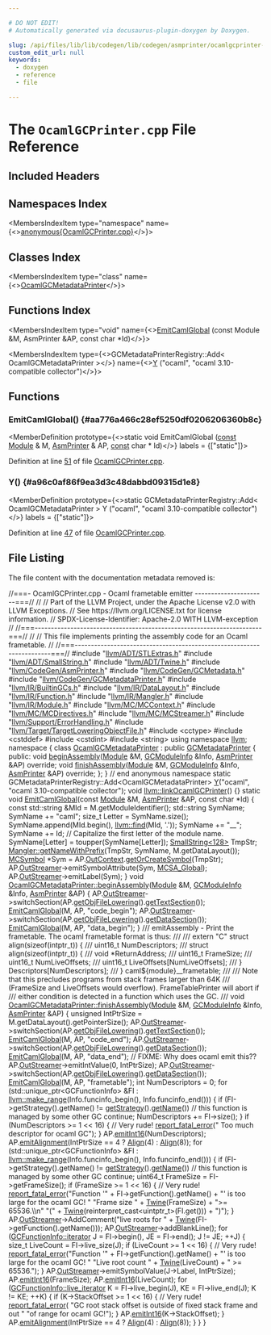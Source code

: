 ```yaml
---

# DO NOT EDIT!
# Automatically generated via docusaurus-plugin-doxygen by Doxygen.

slug: /api/files/lib/lib/codegen/lib/codegen/asmprinter/ocamlgcprinter-cpp
custom_edit_url: null
keywords:
  - doxygen
  - reference
  - file

---
```





# The `OcamlGCPrinter.cpp` File Reference

<DoxygenPage pluginConfig={pluginConfig}>



## Included Headers

<IncludesList>
<IncludesListItem
  filePath="llvm/ADT/STLExtras.h"
  permalink="/docs/api/files/include/include/llvm/include/llvm/adt/stlextras-h"
  isLocal="true" />
<IncludesListItem
  filePath="llvm/ADT/SmallString.h"
  permalink="/docs/api/files/include/include/llvm/include/llvm/adt/smallstring-h"
  isLocal="true" />
<IncludesListItem
  filePath="llvm/ADT/Twine.h"
  permalink="/docs/api/files/include/include/llvm/include/llvm/adt/twine-h"
  isLocal="true" />
<IncludesListItem
  filePath="llvm/CodeGen/AsmPrinter.h"
  permalink="/docs/api/files/include/include/llvm/include/llvm/codegen/asmprinter-h"
  isLocal="true" />
<IncludesListItem
  filePath="llvm/CodeGen/GCMetadata.h"
  permalink="/docs/api/files/include/include/llvm/include/llvm/codegen/gcmetadata-h"
  isLocal="true" />
<IncludesListItem
  filePath="llvm/CodeGen/GCMetadataPrinter.h"
  permalink="/docs/api/files/include/include/llvm/include/llvm/codegen/gcmetadataprinter-h"
  isLocal="true" />
<IncludesListItem
  filePath="llvm/IR/BuiltinGCs.h"
  permalink="/docs/api/files/include/include/llvm/include/llvm/ir/builtingcs-h"
  isLocal="true" />
<IncludesListItem
  filePath="llvm/IR/DataLayout.h"
  permalink="/docs/api/files/include/include/llvm/include/llvm/ir/datalayout-h"
  isLocal="true" />
<IncludesListItem
  filePath="llvm/IR/Function.h"
  permalink="/docs/api/files/include/include/llvm/include/llvm/ir/function-h"
  isLocal="true" />
<IncludesListItem
  filePath="llvm/IR/Mangler.h"
  permalink="/docs/api/files/include/include/llvm/include/llvm/ir/mangler-h"
  isLocal="true" />
<IncludesListItem
  filePath="llvm/IR/Module.h"
  permalink="/docs/api/files/include/include/llvm/include/llvm/ir/module-h"
  isLocal="true" />
<IncludesListItem
  filePath="llvm/MC/MCContext.h"
  permalink="/docs/api/files/include/include/llvm/include/llvm/mc/mccontext-h"
  isLocal="true" />
<IncludesListItem
  filePath="llvm/MC/MCDirectives.h"
  permalink="/docs/api/files/include/include/llvm/include/llvm/mc/mcdirectives-h"
  isLocal="true" />
<IncludesListItem
  filePath="llvm/MC/MCStreamer.h"
  permalink="/docs/api/files/include/include/llvm/include/llvm/mc/mcstreamer-h"
  isLocal="true" />
<IncludesListItem
  filePath="llvm/Support/ErrorHandling.h"
  permalink="/docs/api/files/include/include/llvm/include/llvm/support/errorhandling-h"
  isLocal="true" />
<IncludesListItem
  filePath="llvm/Target/TargetLoweringObjectFile.h"
  permalink="/docs/api/files/include/include/llvm/include/llvm/target/targetloweringobjectfile-h"
  isLocal="true" />
<IncludesListItem
  filePath="cctype"
  permalink=""
  isLocal="false" />
<IncludesListItem
  filePath="cstddef"
  permalink=""
  isLocal="false" />
<IncludesListItem
  filePath="cstdint"
  permalink=""
  isLocal="false" />
<IncludesListItem
  filePath="string"
  permalink=""
  isLocal="false" />
</IncludesList>

## Namespaces Index

<MembersIndex>

<MembersIndexItem
  type="namespace"
  name={<><a href="/docs/api/namespaces/anonymous-ocamlgcprinter-cpp-">anonymous&#123;OcamlGCPrinter.cpp&#125;</a></>}>
</MembersIndexItem>

</MembersIndex>

## Classes Index

<MembersIndex>

<MembersIndexItem
  type="class"
  name={<><a href="/docs/api/classes/anonymous-namespace-ocamlgcprinter-cpp-/ocamlgcmetadataprinter">OcamlGCMetadataPrinter</a></>}>
</MembersIndexItem>

</MembersIndex>

## Functions Index

<MembersIndex>

<MembersIndexItem
  type="void"
  name={<><a href="#aa776a466c28ef5250df0206206360b8c">EmitCamlGlobal</a> (const Module &amp;M, AsmPrinter &amp;AP, const char &#42;Id)</>}>
</MembersIndexItem>

<MembersIndexItem
  type={<>GCMetadataPrinterRegistry::Add&lt; OcamlGCMetadataPrinter &gt;</>}
  name={<><a href="#a96c0af86f9ea3d3c48dabbd09315d1e8">Y</a> (&quot;ocaml&quot;, &quot;ocaml 3.10-compatible collector&quot;)</>}>
</MembersIndexItem>

</MembersIndex>


<SectionDefinition>

## Functions

### EmitCamlGlobal() {#aa776a466c28ef5250df0206206360b8c}

<MemberDefinition
  prototype={<>static void EmitCamlGlobal (<a href="/docs/api/files/lib/lib/target/lib/target/aarch64/aarch64promoteconstant-cpp/#a90f8350fecae261c25be85d38b451bff">const</a> <a href="/docs/api/classes/llvm/module">Module</a> &amp; M, <a href="/docs/api/classes/llvm/asmprinter">AsmPrinter</a> &amp; AP, <a href="/docs/api/files/lib/lib/target/lib/target/aarch64/aarch64promoteconstant-cpp/#a90f8350fecae261c25be85d38b451bff">const</a> char &#42; Id)</>}
  labels = {["static"]}>

Definition at line <a href="#l00051">51</a> of file <a href="/docs/api/files/lib/lib/codegen/lib/codegen/asmprinter/ocamlgcprinter-cpp">OcamlGCPrinter.cpp</a>.
</MemberDefinition>

### Y() {#a96c0af86f9ea3d3c48dabbd09315d1e8}

<MemberDefinition
  prototype={<>static GCMetadataPrinterRegistry::Add&lt; OcamlGCMetadataPrinter &gt; Y (&quot;ocaml&quot;, &quot;ocaml 3.10-compatible collector&quot;)</>}
  labels = {["static"]}>

Definition at line <a href="#l00047">47</a> of file <a href="/docs/api/files/lib/lib/codegen/lib/codegen/asmprinter/ocamlgcprinter-cpp">OcamlGCPrinter.cpp</a>.
</MemberDefinition>

</SectionDefinition>

## File Listing

The file content with the documentation metadata removed is:

<ProgramListing>

<Link id="l00001" /><CodeLine lineNumber="1"><span class="doxyHighlightComment">//===- OcamlGCPrinter.cpp - Ocaml frametable emitter ----------------------===//</span></CodeLine>
<Link id="l00002" /><CodeLine lineNumber="2"><span class="doxyHighlightComment">//</span></CodeLine>
<Link id="l00003" /><CodeLine lineNumber="3"><span class="doxyHighlightComment">// Part of the LLVM Project, under the Apache License v2.0 with LLVM Exceptions.</span></CodeLine>
<Link id="l00004" /><CodeLine lineNumber="4"><span class="doxyHighlightComment">// See https://llvm.org/LICENSE.txt for license information.</span></CodeLine>
<Link id="l00005" /><CodeLine lineNumber="5"><span class="doxyHighlightComment">// SPDX-License-Identifier: Apache-2.0 WITH LLVM-exception</span></CodeLine>
<Link id="l00006" /><CodeLine lineNumber="6"><span class="doxyHighlightComment">//</span></CodeLine>
<Link id="l00007" /><CodeLine lineNumber="7"><span class="doxyHighlightComment">//===----------------------------------------------------------------------===//</span></CodeLine>
<Link id="l00008" /><CodeLine lineNumber="8"><span class="doxyHighlightComment">//</span></CodeLine>
<Link id="l00009" /><CodeLine lineNumber="9"><span class="doxyHighlightComment">// This file implements printing the assembly code for an Ocaml frametable.</span></CodeLine>
<Link id="l00010" /><CodeLine lineNumber="10"><span class="doxyHighlightComment">//</span></CodeLine>
<Link id="l00011" /><CodeLine lineNumber="11"><span class="doxyHighlightComment">//===----------------------------------------------------------------------===//</span></CodeLine>
<Link id="l00012" /><CodeLine lineNumber="12"></CodeLine>
<Link id="l00013" /><CodeLine lineNumber="13"><span class="doxyHighlightPreprocessor">#include &quot;<a href="/docs/api/files/include/include/llvm/include/llvm/adt/stlextras-h">llvm/ADT/STLExtras.h</a>&quot;</span></CodeLine>
<Link id="l00014" /><CodeLine lineNumber="14"><span class="doxyHighlightPreprocessor">#include &quot;<a href="/docs/api/files/include/include/llvm/include/llvm/adt/smallstring-h">llvm/ADT/SmallString.h</a>&quot;</span></CodeLine>
<Link id="l00015" /><CodeLine lineNumber="15"><span class="doxyHighlightPreprocessor">#include &quot;<a href="/docs/api/files/include/include/llvm/include/llvm/adt/twine-h">llvm/ADT/Twine.h</a>&quot;</span></CodeLine>
<Link id="l00016" /><CodeLine lineNumber="16"><span class="doxyHighlightPreprocessor">#include &quot;<a href="/docs/api/files/include/include/llvm/include/llvm/codegen/asmprinter-h">llvm/CodeGen/AsmPrinter.h</a>&quot;</span></CodeLine>
<Link id="l00017" /><CodeLine lineNumber="17"><span class="doxyHighlightPreprocessor">#include &quot;<a href="/docs/api/files/include/include/llvm/include/llvm/codegen/gcmetadata-h">llvm/CodeGen/GCMetadata.h</a>&quot;</span></CodeLine>
<Link id="l00018" /><CodeLine lineNumber="18"><span class="doxyHighlightPreprocessor">#include &quot;<a href="/docs/api/files/include/include/llvm/include/llvm/codegen/gcmetadataprinter-h">llvm/CodeGen/GCMetadataPrinter.h</a>&quot;</span></CodeLine>
<Link id="l00019" /><CodeLine lineNumber="19"><span class="doxyHighlightPreprocessor">#include &quot;<a href="/docs/api/files/include/include/llvm/include/llvm/ir/builtingcs-h">llvm/IR/BuiltinGCs.h</a>&quot;</span></CodeLine>
<Link id="l00020" /><CodeLine lineNumber="20"><span class="doxyHighlightPreprocessor">#include &quot;<a href="/docs/api/files/include/include/llvm/include/llvm/ir/datalayout-h">llvm/IR/DataLayout.h</a>&quot;</span></CodeLine>
<Link id="l00021" /><CodeLine lineNumber="21"><span class="doxyHighlightPreprocessor">#include &quot;<a href="/docs/api/files/include/include/llvm/include/llvm/ir/function-h">llvm/IR/Function.h</a>&quot;</span></CodeLine>
<Link id="l00022" /><CodeLine lineNumber="22"><span class="doxyHighlightPreprocessor">#include &quot;<a href="/docs/api/files/include/include/llvm/include/llvm/ir/mangler-h">llvm/IR/Mangler.h</a>&quot;</span></CodeLine>
<Link id="l00023" /><CodeLine lineNumber="23"><span class="doxyHighlightPreprocessor">#include &quot;<a href="/docs/api/files/include/include/llvm/include/llvm/ir/module-h">llvm/IR/Module.h</a>&quot;</span></CodeLine>
<Link id="l00024" /><CodeLine lineNumber="24"><span class="doxyHighlightPreprocessor">#include &quot;<a href="/docs/api/files/include/include/llvm/include/llvm/mc/mccontext-h">llvm/MC/MCContext.h</a>&quot;</span></CodeLine>
<Link id="l00025" /><CodeLine lineNumber="25"><span class="doxyHighlightPreprocessor">#include &quot;<a href="/docs/api/files/include/include/llvm/include/llvm/mc/mcdirectives-h">llvm/MC/MCDirectives.h</a>&quot;</span></CodeLine>
<Link id="l00026" /><CodeLine lineNumber="26"><span class="doxyHighlightPreprocessor">#include &quot;<a href="/docs/api/files/include/include/llvm/include/llvm/mc/mcstreamer-h">llvm/MC/MCStreamer.h</a>&quot;</span></CodeLine>
<Link id="l00027" /><CodeLine lineNumber="27"><span class="doxyHighlightPreprocessor">#include &quot;<a href="/docs/api/files/include/include/llvm/include/llvm/support/errorhandling-h">llvm/Support/ErrorHandling.h</a>&quot;</span></CodeLine>
<Link id="l00028" /><CodeLine lineNumber="28"><span class="doxyHighlightPreprocessor">#include &quot;<a href="/docs/api/files/include/include/llvm/include/llvm/target/targetloweringobjectfile-h">llvm/Target/TargetLoweringObjectFile.h</a>&quot;</span></CodeLine>
<Link id="l00029" /><CodeLine lineNumber="29"><span class="doxyHighlightPreprocessor">#include &lt;cctype&gt;</span></CodeLine>
<Link id="l00030" /><CodeLine lineNumber="30"><span class="doxyHighlightPreprocessor">#include &lt;cstddef&gt;</span></CodeLine>
<Link id="l00031" /><CodeLine lineNumber="31"><span class="doxyHighlightPreprocessor">#include &lt;cstdint&gt;</span></CodeLine>
<Link id="l00032" /><CodeLine lineNumber="32"><span class="doxyHighlightPreprocessor">#include &lt;string&gt;</span></CodeLine>
<Link id="l00033" /><CodeLine lineNumber="33"></CodeLine>
<Link id="l00034" /><CodeLine lineNumber="34"><span class="doxyHighlightKeyword">using namespace </span><span class="doxyHighlight"><a href="/docs/api/namespaces/llvm">llvm</a>;</span></CodeLine>
<Link id="l00035" /><CodeLine lineNumber="35"></CodeLine>
<Link id="l00036" /><CodeLine lineNumber="36" lineLink="/docs/api/namespaces/anonymous-ocamlgcprinter-cpp-"><span class="doxyHighlightKeyword">namespace </span><span class="doxyHighlight">&#123;</span></CodeLine>
<Link id="l00037" /><CodeLine lineNumber="37"></CodeLine>
<Link id="l00038" /><CodeLine lineNumber="38" lineLink="/docs/api/classes/anonymous-namespace-ocamlgcprinter-cpp-/ocamlgcmetadataprinter"><span class="doxyHighlightKeyword">class </span><span class="doxyHighlight"><a href="/docs/api/classes/anonymous-namespace-ocamlgcprinter-cpp-/ocamlgcmetadataprinter">OcamlGCMetadataPrinter</a> : </span><span class="doxyHighlightKeyword">public</span><span class="doxyHighlight"> <a href="/docs/api/classes/llvm/gcmetadataprinter/#ae944ce49adc84bc2384d95f293763a64">GCMetadataPrinter</a> &#123;</span></CodeLine>
<Link id="l00039" /><CodeLine lineNumber="39"><span class="doxyHighlightKeyword">public</span><span class="doxyHighlight">:</span></CodeLine>
<Link id="l00040" /><CodeLine lineNumber="40"><span class="doxyHighlight">  </span><span class="doxyHighlightKeywordType">void</span><span class="doxyHighlight"> <a href="/docs/api/classes/anonymous-namespace-ocamlgcprinter-cpp-/ocamlgcmetadataprinter/#ab53bb67e2b02768e2950e8991829e32d">beginAssembly</a>(<a href="/docs/api/classes/llvm/module">Module</a> &amp;M, <a href="/docs/api/classes/llvm/gcmoduleinfo">GCModuleInfo</a> &amp;Info, <a href="/docs/api/classes/llvm/gcmetadataprinter/#a47b1796e5c0a56e8a36cf39ae2d051a5">AsmPrinter</a> &amp;AP) </span><span class="doxyHighlightKeyword">override</span><span class="doxyHighlight">;</span></CodeLine>
<Link id="l00041" /><CodeLine lineNumber="41"><span class="doxyHighlight">  </span><span class="doxyHighlightKeywordType">void</span><span class="doxyHighlight"> <a href="/docs/api/classes/anonymous-namespace-ocamlgcprinter-cpp-/ocamlgcmetadataprinter/#a6abb5b979094dd3eba1a0375a96e365a">finishAssembly</a>(<a href="/docs/api/classes/llvm/module">Module</a> &amp;M, <a href="/docs/api/classes/llvm/gcmoduleinfo">GCModuleInfo</a> &amp;Info, <a href="/docs/api/classes/llvm/gcmetadataprinter/#a47b1796e5c0a56e8a36cf39ae2d051a5">AsmPrinter</a> &amp;AP) </span><span class="doxyHighlightKeyword">override</span><span class="doxyHighlight">;</span></CodeLine>
<Link id="l00042" /><CodeLine lineNumber="42"><span class="doxyHighlight">&#125;;</span></CodeLine>
<Link id="l00043" /><CodeLine lineNumber="43"></CodeLine>
<Link id="l00044" /><CodeLine lineNumber="44"><span class="doxyHighlight">&#125; </span><span class="doxyHighlightComment">// end anonymous namespace</span></CodeLine>
<Link id="l00045" /><CodeLine lineNumber="45"></CodeLine>
<Link id="l00046" /><CodeLine lineNumber="46"><span class="doxyHighlightKeyword">static</span><span class="doxyHighlight"> GCMetadataPrinterRegistry::Add&lt;OcamlGCMetadataPrinter&gt;</span></CodeLine>
<Link id="l00047" /><CodeLine lineNumber="47" lineLink="#a96c0af86f9ea3d3c48dabbd09315d1e8"><span class="doxyHighlight">    <a href="/docs/api/files/lib/lib/tablegen/tablegenbackendskeleton-cpp/#a262774d3e5186511427e5b2414a85f7f">Y</a>(</span><span class="doxyHighlightStringLiteral">&quot;ocaml&quot;</span><span class="doxyHighlight">, </span><span class="doxyHighlightStringLiteral">&quot;ocaml 3.10-compatible collector&quot;</span><span class="doxyHighlight">);</span></CodeLine>
<Link id="l00048" /><CodeLine lineNumber="48"></CodeLine>
<Link id="l00049" /><CodeLine lineNumber="49" lineLink="/docs/api/namespaces/llvm/#ab9662f6c26920237f3dd13a8f508039b"><span class="doxyHighlightKeywordType">void</span><span class="doxyHighlight"> <a href="/docs/api/namespaces/llvm/#ab9662f6c26920237f3dd13a8f508039b">llvm::linkOcamlGCPrinter</a>() &#123;&#125;</span></CodeLine>
<Link id="l00050" /><CodeLine lineNumber="50"></CodeLine>
<Link id="l00051" /><CodeLine lineNumber="51" lineLink="#aa776a466c28ef5250df0206206360b8c"><span class="doxyHighlightKeyword">static</span><span class="doxyHighlight"> </span><span class="doxyHighlightKeywordType">void</span><span class="doxyHighlight"> <a href="#aa776a466c28ef5250df0206206360b8c">EmitCamlGlobal</a>(</span><span class="doxyHighlightKeyword">const</span><span class="doxyHighlight"> <a href="/docs/api/classes/llvm/module">Module</a> &amp;M, <a href="/docs/api/classes/llvm/asmprinter">AsmPrinter</a> &amp;AP, </span><span class="doxyHighlightKeyword">const</span><span class="doxyHighlight"> </span><span class="doxyHighlightKeywordType">char</span><span class="doxyHighlight"> &#42;Id) &#123;</span></CodeLine>
<Link id="l00052" /><CodeLine lineNumber="52"><span class="doxyHighlight">  </span><span class="doxyHighlightKeyword">const</span><span class="doxyHighlight"> std::string &amp;MId = M.getModuleIdentifier();</span></CodeLine>
<Link id="l00053" /><CodeLine lineNumber="53"></CodeLine>
<Link id="l00054" /><CodeLine lineNumber="54"><span class="doxyHighlight">  std::string SymName;</span></CodeLine>
<Link id="l00055" /><CodeLine lineNumber="55"><span class="doxyHighlight">  SymName += </span><span class="doxyHighlightStringLiteral">&quot;caml&quot;</span><span class="doxyHighlight">;</span></CodeLine>
<Link id="l00056" /><CodeLine lineNumber="56"><span class="doxyHighlight">  </span><span class="doxyHighlightKeywordType">size&#95;t</span><span class="doxyHighlight"> Letter = SymName.size();</span></CodeLine>
<Link id="l00057" /><CodeLine lineNumber="57"><span class="doxyHighlight">  SymName.append(MId.begin(), <a href="/docs/api/namespaces/llvm/#a086e9fbdb06276db7753101a08a63adf">llvm::find</a>(MId, </span><span class="doxyHighlightCharLiteral">&#39;.&#39;</span><span class="doxyHighlight">));</span></CodeLine>
<Link id="l00058" /><CodeLine lineNumber="58"><span class="doxyHighlight">  SymName += </span><span class="doxyHighlightStringLiteral">&quot;&#95;&#95;&quot;</span><span class="doxyHighlight">;</span></CodeLine>
<Link id="l00059" /><CodeLine lineNumber="59"><span class="doxyHighlight">  SymName += Id;</span></CodeLine>
<Link id="l00060" /><CodeLine lineNumber="60"></CodeLine>
<Link id="l00061" /><CodeLine lineNumber="61"><span class="doxyHighlight">  </span><span class="doxyHighlightComment">// Capitalize the first letter of the module name.</span></CodeLine>
<Link id="l00062" /><CodeLine lineNumber="62"><span class="doxyHighlight">  SymName&#91;Letter&#93; = toupper(SymName&#91;Letter&#93;);</span></CodeLine>
<Link id="l00063" /><CodeLine lineNumber="63"></CodeLine>
<Link id="l00064" /><CodeLine lineNumber="64"><span class="doxyHighlight">  <a href="/docs/api/classes/llvm/smallstring">SmallString&lt;128&gt;</a> TmpStr;</span></CodeLine>
<Link id="l00065" /><CodeLine lineNumber="65"><span class="doxyHighlight">  <a href="/docs/api/classes/llvm/mangler/#aa1c9296fd511eb96bb487befbf5e7cea">Mangler::getNameWithPrefix</a>(TmpStr, SymName, M.getDataLayout());</span></CodeLine>
<Link id="l00066" /><CodeLine lineNumber="66"></CodeLine>
<Link id="l00067" /><CodeLine lineNumber="67"><span class="doxyHighlight">  <a href="/docs/api/classes/llvm/mcsymbol">MCSymbol</a> &#42;Sym = AP.<a href="/docs/api/classes/llvm/asmprinter/#aa7625af893e242d33b9f182066f59310">OutContext</a>.<a href="/docs/api/classes/llvm/mccontext/#ac11eef690074972378846024abbe8722">getOrCreateSymbol</a>(TmpStr);</span></CodeLine>
<Link id="l00068" /><CodeLine lineNumber="68"></CodeLine>
<Link id="l00069" /><CodeLine lineNumber="69"><span class="doxyHighlight">  AP.<a href="/docs/api/classes/llvm/asmprinter/#ac189a157a6aab76ea837c13ec615dbc9">OutStreamer</a>-&gt;emitSymbolAttribute(Sym, <a href="/docs/api/namespaces/llvm/#af74c787f7a33e251485729416d260243aa1e94c23156e37812e4d6e078af1d728">MCSA&#95;Global</a>);</span></CodeLine>
<Link id="l00070" /><CodeLine lineNumber="70"><span class="doxyHighlight">  AP.<a href="/docs/api/classes/llvm/asmprinter/#ac189a157a6aab76ea837c13ec615dbc9">OutStreamer</a>-&gt;emitLabel(Sym);</span></CodeLine>
<Link id="l00071" /><CodeLine lineNumber="71"><span class="doxyHighlight">&#125;</span></CodeLine>
<Link id="l00072" /><CodeLine lineNumber="72"></CodeLine>
<Link id="l00073" /><CodeLine lineNumber="73" lineLink="/docs/api/classes/anonymous-namespace-ocamlgcprinter-cpp-/ocamlgcmetadataprinter/#ab53bb67e2b02768e2950e8991829e32d"><span class="doxyHighlightKeywordType">void</span><span class="doxyHighlight"> <a href="/docs/api/classes/anonymous-namespace-ocamlgcprinter-cpp-/ocamlgcmetadataprinter/#ab53bb67e2b02768e2950e8991829e32d">OcamlGCMetadataPrinter::beginAssembly</a>(<a href="/docs/api/classes/llvm/module">Module</a> &amp;M, <a href="/docs/api/classes/llvm/gcmoduleinfo">GCModuleInfo</a> &amp;Info,</span></CodeLine>
<Link id="l00074" /><CodeLine lineNumber="74"><span class="doxyHighlight">                                           <a href="/docs/api/classes/llvm/gcmetadataprinter/#a47b1796e5c0a56e8a36cf39ae2d051a5">AsmPrinter</a> &amp;AP) &#123;</span></CodeLine>
<Link id="l00075" /><CodeLine lineNumber="75"><span class="doxyHighlight">  AP.<a href="/docs/api/classes/llvm/asmprinter/#ac189a157a6aab76ea837c13ec615dbc9">OutStreamer</a>-&gt;switchSection(AP.<a href="/docs/api/classes/llvm/asmprinter/#a0580b05cc0794957d4ac1ce2f209ac87">getObjFileLowering</a>().<a href="/docs/api/classes/llvm/mcobjectfileinfo/#af1e49c4350a67d9c442c39ab1dc211eb">getTextSection</a>());</span></CodeLine>
<Link id="l00076" /><CodeLine lineNumber="76"><span class="doxyHighlight">  <a href="#aa776a466c28ef5250df0206206360b8c">EmitCamlGlobal</a>(M, AP, </span><span class="doxyHighlightStringLiteral">&quot;code&#95;begin&quot;</span><span class="doxyHighlight">);</span></CodeLine>
<Link id="l00077" /><CodeLine lineNumber="77"></CodeLine>
<Link id="l00078" /><CodeLine lineNumber="78"><span class="doxyHighlight">  AP.<a href="/docs/api/classes/llvm/asmprinter/#ac189a157a6aab76ea837c13ec615dbc9">OutStreamer</a>-&gt;switchSection(AP.<a href="/docs/api/classes/llvm/asmprinter/#a0580b05cc0794957d4ac1ce2f209ac87">getObjFileLowering</a>().<a href="/docs/api/classes/llvm/mcobjectfileinfo/#afd9ae84447d7be72e18fd897b3f036d2">getDataSection</a>());</span></CodeLine>
<Link id="l00079" /><CodeLine lineNumber="79"><span class="doxyHighlight">  <a href="#aa776a466c28ef5250df0206206360b8c">EmitCamlGlobal</a>(M, AP, </span><span class="doxyHighlightStringLiteral">&quot;data&#95;begin&quot;</span><span class="doxyHighlight">);</span></CodeLine>
<Link id="l00080" /><CodeLine lineNumber="80"><span class="doxyHighlight">&#125;</span></CodeLine>
<Link id="l00081" /><CodeLine lineNumber="81"></CodeLine>
<Link id="l00082" /><CodeLine lineNumber="82"><span class="doxyHighlightComment">/// emitAssembly - Print the frametable. The ocaml frametable format is thus:</span></CodeLine>
<Link id="l00083" /><CodeLine lineNumber="83"><span class="doxyHighlightComment">///</span></CodeLine>
<Link id="l00084" /><CodeLine lineNumber="84"><span class="doxyHighlightComment">///   extern &quot;C&quot; struct align(sizeof(intptr&#95;t)) &#123;</span></CodeLine>
<Link id="l00085" /><CodeLine lineNumber="85"><span class="doxyHighlightComment">///     uint16&#95;t NumDescriptors;</span></CodeLine>
<Link id="l00086" /><CodeLine lineNumber="86"><span class="doxyHighlightComment">///     struct align(sizeof(intptr&#95;t)) &#123;</span></CodeLine>
<Link id="l00087" /><CodeLine lineNumber="87"><span class="doxyHighlightComment">///       void &#42;ReturnAddress;</span></CodeLine>
<Link id="l00088" /><CodeLine lineNumber="88"><span class="doxyHighlightComment">///       uint16&#95;t FrameSize;</span></CodeLine>
<Link id="l00089" /><CodeLine lineNumber="89"><span class="doxyHighlightComment">///       uint16&#95;t NumLiveOffsets;</span></CodeLine>
<Link id="l00090" /><CodeLine lineNumber="90"><span class="doxyHighlightComment">///       uint16&#95;t LiveOffsets&#91;NumLiveOffsets&#93;;</span></CodeLine>
<Link id="l00091" /><CodeLine lineNumber="91"><span class="doxyHighlightComment">///     &#125; Descriptors&#91;NumDescriptors&#93;;</span></CodeLine>
<Link id="l00092" /><CodeLine lineNumber="92"><span class="doxyHighlightComment">///   &#125; caml$&#123;module&#125;&#95;&#95;frametable;</span></CodeLine>
<Link id="l00093" /><CodeLine lineNumber="93"><span class="doxyHighlightComment">///</span></CodeLine>
<Link id="l00094" /><CodeLine lineNumber="94"><span class="doxyHighlightComment">/// Note that this precludes programs from stack frames larger than 64K</span></CodeLine>
<Link id="l00095" /><CodeLine lineNumber="95"><span class="doxyHighlightComment">/// (FrameSize and LiveOffsets would overflow). FrameTablePrinter will abort if</span></CodeLine>
<Link id="l00096" /><CodeLine lineNumber="96"><span class="doxyHighlightComment">/// either condition is detected in a function which uses the GC.</span></CodeLine>
<Link id="l00097" /><CodeLine lineNumber="97"><span class="doxyHighlightComment">///</span></CodeLine>
<Link id="l00098" /><CodeLine lineNumber="98" lineLink="/docs/api/classes/anonymous-namespace-ocamlgcprinter-cpp-/ocamlgcmetadataprinter/#a6abb5b979094dd3eba1a0375a96e365a"><span class="doxyHighlightKeywordType">void</span><span class="doxyHighlight"> <a href="/docs/api/classes/anonymous-namespace-ocamlgcprinter-cpp-/ocamlgcmetadataprinter/#a6abb5b979094dd3eba1a0375a96e365a">OcamlGCMetadataPrinter::finishAssembly</a>(<a href="/docs/api/classes/llvm/module">Module</a> &amp;M, <a href="/docs/api/classes/llvm/gcmoduleinfo">GCModuleInfo</a> &amp;Info,</span></CodeLine>
<Link id="l00099" /><CodeLine lineNumber="99"><span class="doxyHighlight">                                            <a href="/docs/api/classes/llvm/gcmetadataprinter/#a47b1796e5c0a56e8a36cf39ae2d051a5">AsmPrinter</a> &amp;AP) &#123;</span></CodeLine>
<Link id="l00100" /><CodeLine lineNumber="100"><span class="doxyHighlight">  </span><span class="doxyHighlightKeywordType">unsigned</span><span class="doxyHighlight"> IntPtrSize = M.getDataLayout().getPointerSize();</span></CodeLine>
<Link id="l00101" /><CodeLine lineNumber="101"></CodeLine>
<Link id="l00102" /><CodeLine lineNumber="102"><span class="doxyHighlight">  AP.<a href="/docs/api/classes/llvm/asmprinter/#ac189a157a6aab76ea837c13ec615dbc9">OutStreamer</a>-&gt;switchSection(AP.<a href="/docs/api/classes/llvm/asmprinter/#a0580b05cc0794957d4ac1ce2f209ac87">getObjFileLowering</a>().<a href="/docs/api/classes/llvm/mcobjectfileinfo/#af1e49c4350a67d9c442c39ab1dc211eb">getTextSection</a>());</span></CodeLine>
<Link id="l00103" /><CodeLine lineNumber="103"><span class="doxyHighlight">  <a href="#aa776a466c28ef5250df0206206360b8c">EmitCamlGlobal</a>(M, AP, </span><span class="doxyHighlightStringLiteral">&quot;code&#95;end&quot;</span><span class="doxyHighlight">);</span></CodeLine>
<Link id="l00104" /><CodeLine lineNumber="104"></CodeLine>
<Link id="l00105" /><CodeLine lineNumber="105"><span class="doxyHighlight">  AP.<a href="/docs/api/classes/llvm/asmprinter/#ac189a157a6aab76ea837c13ec615dbc9">OutStreamer</a>-&gt;switchSection(AP.<a href="/docs/api/classes/llvm/asmprinter/#a0580b05cc0794957d4ac1ce2f209ac87">getObjFileLowering</a>().<a href="/docs/api/classes/llvm/mcobjectfileinfo/#afd9ae84447d7be72e18fd897b3f036d2">getDataSection</a>());</span></CodeLine>
<Link id="l00106" /><CodeLine lineNumber="106"><span class="doxyHighlight">  <a href="#aa776a466c28ef5250df0206206360b8c">EmitCamlGlobal</a>(M, AP, </span><span class="doxyHighlightStringLiteral">&quot;data&#95;end&quot;</span><span class="doxyHighlight">);</span></CodeLine>
<Link id="l00107" /><CodeLine lineNumber="107"></CodeLine>
<Link id="l00108" /><CodeLine lineNumber="108"><span class="doxyHighlight">  </span><span class="doxyHighlightComment">// FIXME: Why does ocaml emit this??</span></CodeLine>
<Link id="l00109" /><CodeLine lineNumber="109"><span class="doxyHighlight">  AP.<a href="/docs/api/classes/llvm/asmprinter/#ac189a157a6aab76ea837c13ec615dbc9">OutStreamer</a>-&gt;emitIntValue(0, IntPtrSize);</span></CodeLine>
<Link id="l00110" /><CodeLine lineNumber="110"></CodeLine>
<Link id="l00111" /><CodeLine lineNumber="111"><span class="doxyHighlight">  AP.<a href="/docs/api/classes/llvm/asmprinter/#ac189a157a6aab76ea837c13ec615dbc9">OutStreamer</a>-&gt;switchSection(AP.<a href="/docs/api/classes/llvm/asmprinter/#a0580b05cc0794957d4ac1ce2f209ac87">getObjFileLowering</a>().<a href="/docs/api/classes/llvm/mcobjectfileinfo/#afd9ae84447d7be72e18fd897b3f036d2">getDataSection</a>());</span></CodeLine>
<Link id="l00112" /><CodeLine lineNumber="112"><span class="doxyHighlight">  <a href="#aa776a466c28ef5250df0206206360b8c">EmitCamlGlobal</a>(M, AP, </span><span class="doxyHighlightStringLiteral">&quot;frametable&quot;</span><span class="doxyHighlight">);</span></CodeLine>
<Link id="l00113" /><CodeLine lineNumber="113"></CodeLine>
<Link id="l00114" /><CodeLine lineNumber="114"><span class="doxyHighlight">  </span><span class="doxyHighlightKeywordType">int</span><span class="doxyHighlight"> NumDescriptors = 0;</span></CodeLine>
<Link id="l00115" /><CodeLine lineNumber="115"><span class="doxyHighlight">  </span><span class="doxyHighlightKeywordFlow">for</span><span class="doxyHighlight"> (std::unique&#95;ptr&lt;GCFunctionInfo&gt; &amp;FI :</span></CodeLine>
<Link id="l00116" /><CodeLine lineNumber="116"><span class="doxyHighlight">       <a href="/docs/api/namespaces/llvm/#a341215803e83773a3e97860dc291f121">llvm::make&#95;range</a>(Info.funcinfo&#95;begin(), Info.funcinfo&#95;end())) &#123;</span></CodeLine>
<Link id="l00117" /><CodeLine lineNumber="117"><span class="doxyHighlight">    </span><span class="doxyHighlightKeywordFlow">if</span><span class="doxyHighlight"> (FI-&gt;getStrategy().getName() != <a href="/docs/api/classes/llvm/gcmetadataprinter/#a103ca212831edb585c5fdc509df54b33">getStrategy</a>().<a href="/docs/api/files/lib/lib/transforms/lib/transforms/objcarc/provenanceanalysisevaluator-cpp/#a2ee79648e8bce3ddbb26358ff10e3e82">getName</a>())</span></CodeLine>
<Link id="l00118" /><CodeLine lineNumber="118"><span class="doxyHighlight">      </span><span class="doxyHighlightComment">// this function is managed by some other GC</span></CodeLine>
<Link id="l00119" /><CodeLine lineNumber="119"><span class="doxyHighlight">      </span><span class="doxyHighlightKeywordFlow">continue</span><span class="doxyHighlight">;</span></CodeLine>
<Link id="l00120" /><CodeLine lineNumber="120"><span class="doxyHighlight">    NumDescriptors += FI-&gt;size();</span></CodeLine>
<Link id="l00121" /><CodeLine lineNumber="121"><span class="doxyHighlight">  &#125;</span></CodeLine>
<Link id="l00122" /><CodeLine lineNumber="122"></CodeLine>
<Link id="l00123" /><CodeLine lineNumber="123"><span class="doxyHighlight">  </span><span class="doxyHighlightKeywordFlow">if</span><span class="doxyHighlight"> (NumDescriptors &gt;= 1 &lt;&lt; 16) &#123;</span></CodeLine>
<Link id="l00124" /><CodeLine lineNumber="124"><span class="doxyHighlight">    </span><span class="doxyHighlightComment">// Very rude!</span></CodeLine>
<Link id="l00125" /><CodeLine lineNumber="125"><span class="doxyHighlight">    <a href="/docs/api/namespaces/llvm/#a7f2a3d4dcfee70225988aec53ff1e173">report&#95;fatal&#95;error</a>(</span><span class="doxyHighlightStringLiteral">&quot; Too much descriptor for ocaml GC&quot;</span><span class="doxyHighlight">);</span></CodeLine>
<Link id="l00126" /><CodeLine lineNumber="126"><span class="doxyHighlight">  &#125;</span></CodeLine>
<Link id="l00127" /><CodeLine lineNumber="127"><span class="doxyHighlight">  AP.<a href="/docs/api/classes/llvm/asmprinter/#ad87d51ae3e480de2e3892fc257406212">emitInt16</a>(NumDescriptors);</span></CodeLine>
<Link id="l00128" /><CodeLine lineNumber="128"><span class="doxyHighlight">  AP.<a href="/docs/api/classes/llvm/asmprinter/#aa321836ddd72df66be5551323b3090d9">emitAlignment</a>(IntPtrSize == 4 ? <a href="/docs/api/structs/llvm/align">Align</a>(4) : <a href="/docs/api/structs/llvm/align">Align</a>(8));</span></CodeLine>
<Link id="l00129" /><CodeLine lineNumber="129"></CodeLine>
<Link id="l00130" /><CodeLine lineNumber="130"><span class="doxyHighlight">  </span><span class="doxyHighlightKeywordFlow">for</span><span class="doxyHighlight"> (std::unique&#95;ptr&lt;GCFunctionInfo&gt; &amp;FI :</span></CodeLine>
<Link id="l00131" /><CodeLine lineNumber="131"><span class="doxyHighlight">       <a href="/docs/api/namespaces/llvm/#a341215803e83773a3e97860dc291f121">llvm::make&#95;range</a>(Info.funcinfo&#95;begin(), Info.funcinfo&#95;end())) &#123;</span></CodeLine>
<Link id="l00132" /><CodeLine lineNumber="132"><span class="doxyHighlight">    </span><span class="doxyHighlightKeywordFlow">if</span><span class="doxyHighlight"> (FI-&gt;getStrategy().getName() != <a href="/docs/api/classes/llvm/gcmetadataprinter/#a103ca212831edb585c5fdc509df54b33">getStrategy</a>().<a href="/docs/api/files/lib/lib/transforms/lib/transforms/objcarc/provenanceanalysisevaluator-cpp/#a2ee79648e8bce3ddbb26358ff10e3e82">getName</a>())</span></CodeLine>
<Link id="l00133" /><CodeLine lineNumber="133"><span class="doxyHighlight">      </span><span class="doxyHighlightComment">// this function is managed by some other GC</span></CodeLine>
<Link id="l00134" /><CodeLine lineNumber="134"><span class="doxyHighlight">      </span><span class="doxyHighlightKeywordFlow">continue</span><span class="doxyHighlight">;</span></CodeLine>
<Link id="l00135" /><CodeLine lineNumber="135"></CodeLine>
<Link id="l00136" /><CodeLine lineNumber="136"><span class="doxyHighlight">    uint64&#95;t FrameSize = FI-&gt;getFrameSize();</span></CodeLine>
<Link id="l00137" /><CodeLine lineNumber="137"><span class="doxyHighlight">    </span><span class="doxyHighlightKeywordFlow">if</span><span class="doxyHighlight"> (FrameSize &gt;= 1 &lt;&lt; 16) &#123;</span></CodeLine>
<Link id="l00138" /><CodeLine lineNumber="138"><span class="doxyHighlight">      </span><span class="doxyHighlightComment">// Very rude!</span></CodeLine>
<Link id="l00139" /><CodeLine lineNumber="139"><span class="doxyHighlight">      <a href="/docs/api/namespaces/llvm/#a7f2a3d4dcfee70225988aec53ff1e173">report&#95;fatal&#95;error</a>(</span><span class="doxyHighlightStringLiteral">&quot;Function &#39;&quot;</span><span class="doxyHighlight"> + FI-&gt;getFunction().getName() +</span></CodeLine>
<Link id="l00140" /><CodeLine lineNumber="140"><span class="doxyHighlight">                         </span><span class="doxyHighlightStringLiteral">&quot;&#39; is too large for the ocaml GC! &quot;</span></CodeLine>
<Link id="l00141" /><CodeLine lineNumber="141"><span class="doxyHighlight">                         </span><span class="doxyHighlightStringLiteral">&quot;Frame size &quot;</span><span class="doxyHighlight"> +</span></CodeLine>
<Link id="l00142" /><CodeLine lineNumber="142"><span class="doxyHighlight">                         <a href="/docs/api/classes/llvm/twine">Twine</a>(FrameSize) +</span></CodeLine>
<Link id="l00143" /><CodeLine lineNumber="143"><span class="doxyHighlight">                         </span><span class="doxyHighlightStringLiteral">&quot;&gt;= 65536.\\n&quot;</span></CodeLine>
<Link id="l00144" /><CodeLine lineNumber="144"><span class="doxyHighlight">                         </span><span class="doxyHighlightStringLiteral">&quot;(&quot;</span><span class="doxyHighlight"> +</span></CodeLine>
<Link id="l00145" /><CodeLine lineNumber="145"><span class="doxyHighlight">                         <a href="/docs/api/classes/llvm/twine">Twine</a>(</span><span class="doxyHighlightKeyword">reinterpret&#95;cast&lt;</span><span class="doxyHighlight">uintptr&#95;t</span><span class="doxyHighlightKeyword">&gt;</span><span class="doxyHighlight">(FI.get())) + </span><span class="doxyHighlightStringLiteral">&quot;)&quot;</span><span class="doxyHighlight">);</span></CodeLine>
<Link id="l00146" /><CodeLine lineNumber="146"><span class="doxyHighlight">    &#125;</span></CodeLine>
<Link id="l00147" /><CodeLine lineNumber="147"></CodeLine>
<Link id="l00148" /><CodeLine lineNumber="148"><span class="doxyHighlight">    AP.<a href="/docs/api/classes/llvm/asmprinter/#ac189a157a6aab76ea837c13ec615dbc9">OutStreamer</a>-&gt;AddComment(</span><span class="doxyHighlightStringLiteral">&quot;live roots for &quot;</span><span class="doxyHighlight"> +</span></CodeLine>
<Link id="l00149" /><CodeLine lineNumber="149"><span class="doxyHighlight">                               <a href="/docs/api/classes/llvm/twine">Twine</a>(FI-&gt;getFunction().getName()));</span></CodeLine>
<Link id="l00150" /><CodeLine lineNumber="150"><span class="doxyHighlight">    AP.<a href="/docs/api/classes/llvm/asmprinter/#ac189a157a6aab76ea837c13ec615dbc9">OutStreamer</a>-&gt;addBlankLine();</span></CodeLine>
<Link id="l00151" /><CodeLine lineNumber="151"></CodeLine>
<Link id="l00152" /><CodeLine lineNumber="152"><span class="doxyHighlight">    </span><span class="doxyHighlightKeywordFlow">for</span><span class="doxyHighlight"> (<a href="/docs/api/classes/llvm/gcfunctioninfo/#ad553d77477f4b042825d3d79d11ea54b">GCFunctionInfo::iterator</a> J = FI-&gt;begin(), JE = FI-&gt;end(); J != JE;</span></CodeLine>
<Link id="l00153" /><CodeLine lineNumber="153"><span class="doxyHighlight">         ++J) &#123;</span></CodeLine>
<Link id="l00154" /><CodeLine lineNumber="154"><span class="doxyHighlight">      </span><span class="doxyHighlightKeywordType">size&#95;t</span><span class="doxyHighlight"> LiveCount = FI-&gt;live&#95;size(J);</span></CodeLine>
<Link id="l00155" /><CodeLine lineNumber="155"><span class="doxyHighlight">      </span><span class="doxyHighlightKeywordFlow">if</span><span class="doxyHighlight"> (LiveCount &gt;= 1 &lt;&lt; 16) &#123;</span></CodeLine>
<Link id="l00156" /><CodeLine lineNumber="156"><span class="doxyHighlight">        </span><span class="doxyHighlightComment">// Very rude!</span></CodeLine>
<Link id="l00157" /><CodeLine lineNumber="157"><span class="doxyHighlight">        <a href="/docs/api/namespaces/llvm/#a7f2a3d4dcfee70225988aec53ff1e173">report&#95;fatal&#95;error</a>(</span><span class="doxyHighlightStringLiteral">&quot;Function &#39;&quot;</span><span class="doxyHighlight"> + FI-&gt;getFunction().getName() +</span></CodeLine>
<Link id="l00158" /><CodeLine lineNumber="158"><span class="doxyHighlight">                           </span><span class="doxyHighlightStringLiteral">&quot;&#39; is too large for the ocaml GC! &quot;</span></CodeLine>
<Link id="l00159" /><CodeLine lineNumber="159"><span class="doxyHighlight">                           </span><span class="doxyHighlightStringLiteral">&quot;Live root count &quot;</span><span class="doxyHighlight"> +</span></CodeLine>
<Link id="l00160" /><CodeLine lineNumber="160"><span class="doxyHighlight">                           <a href="/docs/api/classes/llvm/twine">Twine</a>(LiveCount) + </span><span class="doxyHighlightStringLiteral">&quot; &gt;= 65536.&quot;</span><span class="doxyHighlight">);</span></CodeLine>
<Link id="l00161" /><CodeLine lineNumber="161"><span class="doxyHighlight">      &#125;</span></CodeLine>
<Link id="l00162" /><CodeLine lineNumber="162"></CodeLine>
<Link id="l00163" /><CodeLine lineNumber="163"><span class="doxyHighlight">      AP.<a href="/docs/api/classes/llvm/asmprinter/#ac189a157a6aab76ea837c13ec615dbc9">OutStreamer</a>-&gt;emitSymbolValue(J-&gt;Label, IntPtrSize);</span></CodeLine>
<Link id="l00164" /><CodeLine lineNumber="164"><span class="doxyHighlight">      AP.<a href="/docs/api/classes/llvm/asmprinter/#ad87d51ae3e480de2e3892fc257406212">emitInt16</a>(FrameSize);</span></CodeLine>
<Link id="l00165" /><CodeLine lineNumber="165"><span class="doxyHighlight">      AP.<a href="/docs/api/classes/llvm/asmprinter/#ad87d51ae3e480de2e3892fc257406212">emitInt16</a>(LiveCount);</span></CodeLine>
<Link id="l00166" /><CodeLine lineNumber="166"></CodeLine>
<Link id="l00167" /><CodeLine lineNumber="167"><span class="doxyHighlight">      </span><span class="doxyHighlightKeywordFlow">for</span><span class="doxyHighlight"> (<a href="/docs/api/classes/llvm/gcfunctioninfo/#aa9282de572d03dca73f282b617f64bd0">GCFunctionInfo::live&#95;iterator</a> K = FI-&gt;live&#95;begin(J),</span></CodeLine>
<Link id="l00168" /><CodeLine lineNumber="168"><span class="doxyHighlight">                                         KE = FI-&gt;live&#95;end(J);</span></CodeLine>
<Link id="l00169" /><CodeLine lineNumber="169"><span class="doxyHighlight">           K != KE; ++K) &#123;</span></CodeLine>
<Link id="l00170" /><CodeLine lineNumber="170"><span class="doxyHighlight">        </span><span class="doxyHighlightKeywordFlow">if</span><span class="doxyHighlight"> (K-&gt;StackOffset &gt;= 1 &lt;&lt; 16) &#123;</span></CodeLine>
<Link id="l00171" /><CodeLine lineNumber="171"><span class="doxyHighlight">          </span><span class="doxyHighlightComment">// Very rude!</span></CodeLine>
<Link id="l00172" /><CodeLine lineNumber="172"><span class="doxyHighlight">          <a href="/docs/api/namespaces/llvm/#a7f2a3d4dcfee70225988aec53ff1e173">report&#95;fatal&#95;error</a>(</span></CodeLine>
<Link id="l00173" /><CodeLine lineNumber="173"><span class="doxyHighlight">              </span><span class="doxyHighlightStringLiteral">&quot;GC root stack offset is outside of fixed stack frame and out &quot;</span></CodeLine>
<Link id="l00174" /><CodeLine lineNumber="174"><span class="doxyHighlight">              </span><span class="doxyHighlightStringLiteral">&quot;of range for ocaml GC!&quot;</span><span class="doxyHighlight">);</span></CodeLine>
<Link id="l00175" /><CodeLine lineNumber="175"><span class="doxyHighlight">        &#125;</span></CodeLine>
<Link id="l00176" /><CodeLine lineNumber="176"><span class="doxyHighlight">        AP.<a href="/docs/api/classes/llvm/asmprinter/#ad87d51ae3e480de2e3892fc257406212">emitInt16</a>(K-&gt;StackOffset);</span></CodeLine>
<Link id="l00177" /><CodeLine lineNumber="177"><span class="doxyHighlight">      &#125;</span></CodeLine>
<Link id="l00178" /><CodeLine lineNumber="178"></CodeLine>
<Link id="l00179" /><CodeLine lineNumber="179"><span class="doxyHighlight">      AP.<a href="/docs/api/classes/llvm/asmprinter/#aa321836ddd72df66be5551323b3090d9">emitAlignment</a>(IntPtrSize == 4 ? <a href="/docs/api/structs/llvm/align">Align</a>(4) : <a href="/docs/api/structs/llvm/align">Align</a>(8));</span></CodeLine>
<Link id="l00180" /><CodeLine lineNumber="180"><span class="doxyHighlight">    &#125;</span></CodeLine>
<Link id="l00181" /><CodeLine lineNumber="181"><span class="doxyHighlight">  &#125;</span></CodeLine>
<Link id="l00182" /><CodeLine lineNumber="182"><span class="doxyHighlight">&#125;</span></CodeLine>

</ProgramListing>


</DoxygenPage>
